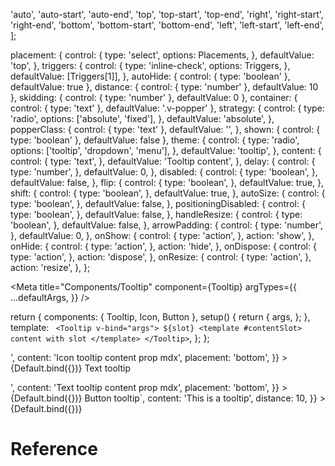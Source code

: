 

  'auto',
  'auto-start',
  'auto-end',
  'top',
  'top-start',
  'top-end',
  'right',
  'right-start',
  'right-end',
  'bottom',
  'bottom-start',
  'bottom-end',
  'left',
  'left-start',
  'left-end',
];

  placement: {
    control: {
      type: 'select',
      options: Placements,
    },
    defaultValue: 'top',
  },
  triggers: {
    control: {
      type: 'inline-check',
      options: Triggers,
    },
    defaultValue: [Triggers[1]],
  },
  autoHide: { control: { type: 'boolean' }, defaultValue: true },
  distance: { control: { type: 'number' }, defaultValue: 10 },
  skidding: { control: { type: 'number' }, defaultValue: 0 },
  container: { control: { type: 'text' }, defaultValue: '.v-popper' },
  strategy: {
    control: {
      type: 'radio',
      options: ['absolute', 'fixed'],
    },
    defaultValue: 'absolute',
  },
  popperClass: {
    control: { type: 'text' },
    defaultValue: '',
  },
  shown: { control: { type: 'boolean' }, defaultValue: false },
  theme: {
    control: {
      type: 'radio',
      options: ['tooltip', 'dropdown', 'menu'],
    },
    defaultValue: 'tooltip',
  },
  content: {
    control: {
      type: 'text',
    },
    defaultValue: 'Tooltip content',
  },
  delay: {
    control: {
      type: 'number',
    },
    defaultValue: 0,
  },
  disabled: {
    control: {
      type: 'boolean',
    },
    defaultValue: false,
  },
  flip: {
    control: {
      type: 'boolean',
    },
    defaultValue: true,
  },
  shift: {
    control: {
      type: 'boolean',
    },
    defaultValue: true,
  },
  autoSize: {
    control: {
      type: 'boolean',
    },
    defaultValue: false,
  },
  positioningDisabled: {
    control: {
      type: 'boolean',
    },
    defaultValue: false,
  },
  handleResize: {
    control: {
      type: 'boolean',
    },
    defaultValue: false,
  },
  arrowPadding: {
    control: {
      type: 'number',
    },
    defaultValue: 0,
  },
  onShow: {
    control: {
      type: 'action',
    },
    action: 'show',
  },
  onHide: {
    control: {
      type: 'action',
    },
    action: 'hide',
  },
  onDispose: {
    control: {
      type: 'action',
    },
    action: 'dispose',
  },
  onResize: {
    control: {
      type: 'action',
    },
    action: 'resize',
  },
};

<Meta
  title="Components/Tooltip"
  component={Tooltip}
  argTypes={{
    ...defaultArgs,
  }}
/>

  return {
    components: { Tooltip, Icon, Button },
    setup() {
      return {
        args,
      };
    },
    template: `
    <Tooltip v-bind="args">
      ${slot}
      <template #contentSlot>
      content with slot
      </template>
    </Tooltip>`,
  };
};

<Canvas>
  <Story
    name="Icon"
    argTypes={{ ...Default.argTypes }}
    args={{
      slot: '<Icon name="info" size="24" />',
      content: 'Icon tooltip content prop mdx',
      placement: 'bottom',
    }}
  >
    {Default.bind({})}
  </Story>
  <Story
    name="Text"
    argTypes={{ ...Default.argTypes }}
    args={{
      slot: '<p>Text tooltip</p>',
      content: 'Text tooltip content prop mdx',
      placement: 'bottom',
    }}
  >
    {Default.bind({})}
  </Story>
  <Story
    name="Button"
    argTypes={{ ...Default.argTypes }}
    args={{
      slot: `<Button variant="primary" >Button tooltip</Button>`,
      content: 'This is a tooltip',
      distance: 10,
    }}
  >
    {Default.bind({})}
  </Story>
</Canvas>

# Reference

<ArgsTable />
